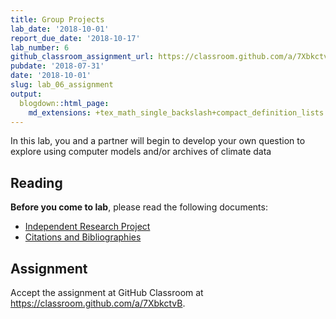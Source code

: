 ```yaml
---
title: Group Projects
lab_date: '2018-10-01'
report_due_date: '2018-10-17'
lab_number: 6
github_classroom_assignment_url: https://classroom.github.com/a/7XbkctvB
pubdate: '2018-07-31'
date: '2018-10-01'
slug: lab_06_assignment
output:
  blogdown::html_page:
    md_extensions: +tex_math_single_backslash+compact_definition_lists
---
```

In this lab, you and a partner will begin to develop your own question to explore using computer models and/or archives of climate data

## Reading

**Before you come to lab**, please read the following documents:

* [Independent Research Project](/lab_docs/lab_06_instructions)
* [Citations and Bibliographies](/lab_docs/lab_06_citations_bibliographies)

## Assignment

Accept the assignment at GitHub Classroom at <https://classroom.github.com/a/7XbkctvB>.
